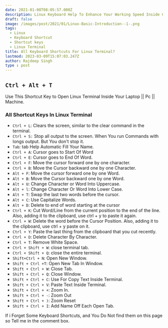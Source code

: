 ```yaml
---
date: 2021-01-08T08:05:57.000Z
description: Linux Keyboard Help To Enhance Your Working Speed Inside Command Tool
draft: false
image: /images/post/2021/01/Linux-Basic-Introduction--1-.png
tags:
  - Linux
  - Keyboard Shortcut
  - Shortcut keys
  - Linux Terminal
title: All Keyboard Shortcuts For Linux Terminal?
lastmod: 2023-03-09T15:07:03.247Z
author: Rajdeep Singh
type : post
---
```


## `Ctrl + Alt + T`

Use This Shortcut Key to Open Linux Terminal Inside Your Laptop || Pc ||
Machine.

### All Shortcut Keys In Linux Terminal

- `Ctrl + L`: Clears the screen, similar to the clear command in the terminal.
- `Ctrl + S:` Stop all output to the screen. When You run Commands with longs
  output. But You don't stop it.
- `Tab`: tab Help Automatic Fill Your Name.
- `Ctrl + A`: Cursor goes to Start Of Word
- `Ctrl + E`: Cursor goes to End Of Word.
- `Ctrl + F`: Move the cursor forward one by one character.
- `Ctrl + B`: Move the Cursor backward one by one Character.
- `Alt + F`: Move the cursor forward one by one Word.
- `Alt + B`: Move the Cursor backward one by one Word.
- `Alt + U`: Change Character or Word Into Uppercase.
- `Alt + l`: Change Character Or Word Into Lower Case.
- `Alt + T`: Swap the last two words before the cursor.
- `Alt + C`: Use Capitalize Words.
- `Alt + D`: Delete to end of word starting at the cursor
- `Ctrl + K`: Cut Word/Line from the current position to the end of the line.
  Also, adding it to the clipboard, use ctrl + y to paste it again.
- `Ctrl + W`: Delete the word before the Cursor Position. Also, adding it to
  the clipboard, use ctrl + y paste on it.
- `Ctrl + Y`: Paste the last thing from the clipboard that you cut recently.
- `Ctrl + D`: Delete Character By Character.
- `Ctrl + T`: Remove White Space.
- `Ctrl + Shift + W`: close terminal tab.
- `Ctrl + Shift + Q`: close the entire terminal.
- `Shift+Ctrl + N`: Open New Window.
- `Shift + Ctrl +T`: Open New Tab In Window.
- `Shift + Ctrl + W`: Close Tab.
- `Shift + Ctrl + Q`: Close Window.
- `Shift + Ctrl + C`: Use For Copy Text Inside Terminal.
- `Shift + Ctrl + V`: Paste Text Inside Terminal.
- `Shift + Ctrl + +`: Zoom In.
- `Shift + Ctrl + -`: Zoom Out
- `Shift + Ctrl + )`: Zoom Reset
- `Shift + Ctrl + I`: Add Name Off Each Open Tab.


If i Forget Some Keyboard Shortcuts, and You Do Not find them on this page so Tell me in the comment box.
